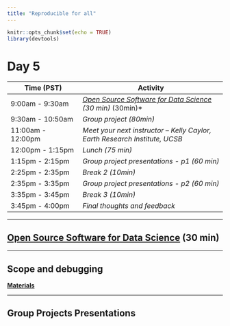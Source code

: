 ```yaml
---
title: "Reproducible for all"
---
```


```r
knitr::opts_chunk$set(echo = TRUE)
library(devtools)
``` 

# Day 5

| **Time (PST)**    | **Activity**                        |
|-------------------|-------------------------------------|
| 9:00am - 9:30am   | *[Open Source Software for Data Science](https://www.rstudio.com/resources/rstudioconf-2020/open-source-software-for-data-science/) (30 min)*  (30min)*             |
| 9:30am - 10:50am  | *Group project (80min)* |
| 11:00am - 12:00pm | *Meet your next instructor  --  Kelly Caylor,  Earth Research Institute, UCSB* |
| 12:00pm - 1:15pm  | *Lunch (75 min)*                    |
| 1:15pm - 2:15pm   | *Group project presentations - p1 (60 min)*|
| 2:25pm - 2:35pm   |  *Break 2 (10min)* 
| 2:35pm - 3:35pm   | *Group project presentations - p2 (60 min)* |
| 3:35pm - 3:45pm   | *Break 3 (10min)* 
| 3:45pm - 4:00pm   | *Final thoughts and feedback*     |

---


## [Open Source Software for Data Science](https://www.rstudio.com/resources/rstudioconf-2020/open-source-software-for-data-science/) (30 min)


---

## Scope and debugging

[**Materials**](rstudio_debugging.html)

---

## Group Projects Presentations




